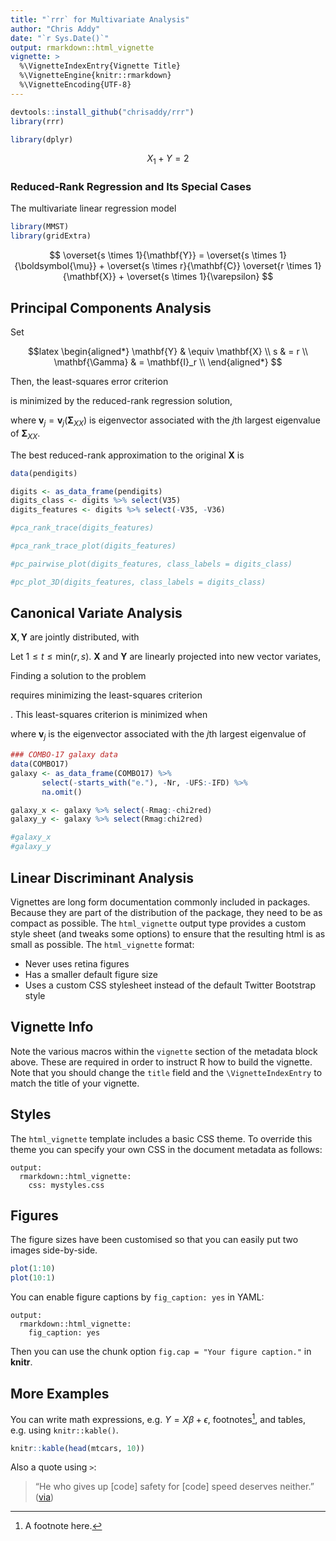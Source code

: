 ```yaml
---
title: "`rrr` for Multivariate Analysis"
author: "Chris Addy"
date: "`r Sys.Date()`"
output: rmarkdown::html_vignette
vignette: >
  %\VignetteIndexEntry{Vignette Title}
  %\VignetteEngine{knitr::rmarkdown}
  %\VignetteEncoding{UTF-8}
---
```

```r
devtools::install_github("chrisaddy/rrr")
library(rrr)
```

```r
library(dplyr)
```

$$ X_1 + Y = 2 $$

### Reduced-Rank Regression and Its Special Cases

The multivariate linear regression model
```r
library(MMST)
library(gridExtra)
```

$$
\overset{s \times 1}{\mathbf{Y}} = \overset{s \times 1}{\boldsymbol{\mu}} + \overset{s \times r}{\mathbf{C}} \overset{r \times 1}{\mathbf{X}} + \overset{s \times 1}{\varepsilon}
$$

## Principal Components Analysis

Set

$$latex
\begin{aligned*}
	\mathbf{Y} & \equiv \mathbf{X} \\
	s & = r \\
	\mathbf{\Gamma} & = \mathbf{I}_r \\
\end{aligned*}
$$
	
Then, the least-squares error criterion

\begin{equation}
	\begin{aligned}
	\mathrm{E}\left[\left(\mathbf{X} - \boldsymbol{\mu} - \mathbf{A}\mathbf{B}\mathbf{X}\right)^\tau\left(\mathbf{X} - \boldsymbol{\mu} - \mathbf{A}\mathbf{B}\mathbf{X}\right)\right]
	\end{aligned}
\end{equation}

is minimized by the reduced-rank regression solution,

\begin{equation}
	\begin{aligned}
		\mathbf{A}^{\left(t\right)} & = \left(\mathbf{v}_1, \dots, \mathbf{v}_t\right) \\
		\mathbf{B}^{\left(t\right)} & = \mathbf{A}^{\left(t\right) \tau} \\
		\boldsymbol{\mu}^{\left(t\right)} & = \left(\mathbf{I}_r - \mathbf{A}^{\left(t\right)}\mathbf{B}^{\left(t\right)}\right)\boldsymbol{\mu}_X \\
	\end{aligned}
\end{equation}

where $\mathbf{v}_j = \mathbf{v}_j \left(\mathbf{\Sigma}_{XX}\right)$ is eigenvector associated with the $j$th largest eigenvalue of  $\mathbf{\Sigma}_{XX}.$

The best reduced-rank approximation to the original $\mathbf{X}$ is

\begin{equation}
	\begin{aligned}
		\hat{\mathbf{X}}^{\left(t\right)} & =
		\boldsymbol{\mu}^{\left(t\right)} + \mathbf{A}^{\left(t\right)}\mathbf{B}^{\left(t\right)} \mathbf{X}
	\end{aligned}
\end{equation}

```r
data(pendigits)

digits <- as_data_frame(pendigits)
digits_class <- digits %>% select(V35)
digits_features <- digits %>% select(-V35, -V36)

#pca_rank_trace(digits_features)

#pca_rank_trace_plot(digits_features)

#pc_pairwise_plot(digits_features, class_labels = digits_class)

#pc_plot_3D(digits_features, class_labels = digits_class)
```

## Canonical Variate Analysis

$\mathbf{X}, \mathbf{Y}$ are jointly distributed, with

\begin{equation}
	\begin{aligned}
		\mathrm{E}\left\{
		\begin{pmatrix}
			\mathbf{X} \\
			\mathbf{Y} \\
		\end{pmatrix}
		\right\} =
		\begin{pmatrix}
			\boldsymbol{\mu}_X \\
			\boldsymbol{\mu}_Y \\
		\end{pmatrix}, \quad
		\mathrm{cov}\left\{
		\begin{pmatrix}
			\mathbf{X} \\
			\mathbf{Y} \\
		\end{pmatrix}\right\} =
		\begin{pmatrix}
			\mathbf{\Sigma}_{XX} & \mathbf{\Sigma}_{XY} \\
			\mathbf{\Sigma}_{YX} & \mathbf{\Sigma}_{YY} \\
		\end{pmatrix}
	\end{aligned}
\end{equation}

Let $1 \leq t \leq \mathrm{min}\left(r, s\right)$. $\mathbf{X}$ and $\mathbf{Y}$ are linearly projected into new vector variates,

\begin{equation}
	\begin{aligned}
		\boldsymbol{\xi}_{t \times 1} = \mathbf{G}_{t \times r} \mathbf{X}_{r \times 1}, \quad \boldsymbol{\omega}_{t \times 1} = \mathbf{H}_{t \times s} \mathbf{X}_{s \times 1}
		\end{aligned}
		\end{equation}

Finding a solution to the problem

\begin{equation}
	\begin{aligned}
		\boldsymbol{\xi} \approx \boldsymbol{\nu} + \boldsymbol{\omega}
	\end{aligned}
\end{equation}

requires minimizing the least-squares criterion

\begin{equation}
	\begin{aligned}
		\mathrm{E}\left[\left(\mathbf{H}\mathbf{Y} - \boldsymbol{\nu} - \mathbf{G}\mathbf{X}\right)\left(\mathbf{H}\mathbf{Y} - \boldsymbol{\nu} - \mathbf{G}\mathbf{X}\right)^\tau\right]
	\end{aligned},

where we assume $\mathrm{cov}\left(\boldsymbol{\omega}\right) = \mathbf{I}_t$.
\end{equation}. This least-squares criterion is minimized when

\begin{equation}
	\begin{aligned}
		\boldsymbol{\nu}^{\left(t\right)} & = \mathbf{H}^{\left(t\right)} \boldsymbol{\mu}_Y - \mathbf{G}^{\left(t\right)}\boldsymbol{\mu}_Y \\
		\mathbf{G}^{\left(t\right)} & =
		\begin{pmatrix}
			\mathbf{v}_1^\tau \\
			\vdots \\
			\mathbf{v}_t^\tau \\
		\end{pmatrix}
		\mathbf{\Sigma}_{YY}^{-1/2} \mathbf{\Sigma}_{YX}\mathbf{\Sigma}_{XX}^{-1} \\
		\mathbf{H}^{\left(t\right)} & =
		\begin{pmatrix}
			\mathbf{v}_1^\tau \\
			\vdots \\
			\mathbf{v}_t^\tau \\
		\end{pmatrix}
		\mathbf{\Sigma}_{YY}^{-1/2} \\
	\end{aligned}
\end{equation}

where $\mathbf{v}_j$ is the eigenvector associated with the $j$th largest eigenvalue of

\begin{equation}
	\begin{aligned}
		\mathbf{R} & = \mathbf{\Sigma}_{YY}^{-1/2}\mathbf{\Sigma}_{YX} \mathbf{\Sigma}_{XX}^{-1} \mathbf{\Sigma}_{XY} \mathbf{\Sigma}_{YY}^{-1/2}
	\end{aligned}
\end{equation}

```r
### COMBO-17 galaxy data
data(COMBO17)
galaxy <- as_data_frame(COMBO17) %>%
       select(-starts_with("e."), -Nr, -UFS:-IFD) %>%
       na.omit()

galaxy_x <- galaxy %>% select(-Rmag:-chi2red)
galaxy_y <- galaxy %>% select(Rmag:chi2red)

#galaxy_x
#galaxy_y
```

## Linear Discriminant Analysis


Vignettes are long form documentation commonly included in packages. Because they are part of the distribution of the package, they need to be as compact as possible. The `html_vignette` output type provides a custom style sheet (and tweaks some options) to ensure that the resulting html is as small as possible. The `html_vignette` format:

- Never uses retina figures
- Has a smaller default figure size
- Uses a custom CSS stylesheet instead of the default Twitter Bootstrap style

## Vignette Info

Note the various macros within the `vignette` section of the metadata block above. These are required in order to instruct R how to build the vignette. Note that you should change the `title` field and the `\VignetteIndexEntry` to match the title of your vignette.

## Styles

The `html_vignette` template includes a basic CSS theme. To override this theme you can specify your own CSS in the document metadata as follows:

    output: 
      rmarkdown::html_vignette:
        css: mystyles.css

## Figures

The figure sizes have been customised so that you can easily put two images side-by-side. 

```r
plot(1:10)
plot(10:1)
```

You can enable figure captions by `fig_caption: yes` in YAML:

    output:
      rmarkdown::html_vignette:
        fig_caption: yes

Then you can use the chunk option `fig.cap = "Your figure caption."` in **knitr**.

## More Examples

You can write math expressions, e.g. $Y = X\beta + \epsilon$, footnotes^[A footnote here.], and tables, e.g. using `knitr::kable()`.

```r
knitr::kable(head(mtcars, 10))
```

Also a quote using `>`:

> "He who gives up [code] safety for [code] speed deserves neither."
([via](https://twitter.com/hadleywickham/status/504368538874703872))
